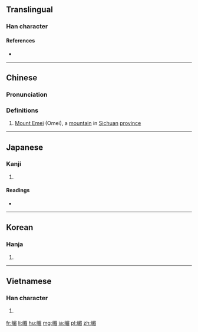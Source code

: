 ==Translingual==

===Han character===
{{Han char|rn=46|rad=山|as=09|sn=12|four=27767|canj=UAHU|ids=⿰山眉}}

====References====
* {{Han ref|kx=0316.160|dkj=08278|dj=0616.370|hdz=10789.120|uh=5D4B|ud=23883|bh=D8DD|bd=55517}}

----

==Chinese==
{{zh-forms}}

===Pronunciation===
{{zh-pron
|m=méi
|c=mei4
|mc=y
|oc=y
|ma=
|cat=pn
}}

===Definitions===
# [[w:Mount Emei|Mount Emei]] (Omei), a [[mountain]] in [[Sichuan]] [[province]]

----

==Japanese==

===Kanji===
{{ja-kanji|grade=|rs=山09}}

# {{defn|lang=ja|sort=山09}}

====Readings====
* {{ja-readings|on=[[び]] (bi), [[ばい]] (bai), [[み]] (mi)|kun=}}

----

==Korean==

===Hanja===
{{ko-hanja|hangeul=미|rv=mi|mr=mi}}

# {{defn|lang=ko|sort=山09}}

----

==Vietnamese==

===Han character===
{{vi-hantu|[[mi]]|rs=山09}}

# {{defn|lang=vi|sort=山09}}

[[fr:嵋]]
[[li:嵋]]
[[hu:嵋]]
[[mg:嵋]]
[[ja:嵋]]
[[pl:嵋]]
[[zh:嵋]]